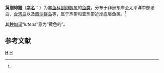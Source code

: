 {{Speciesbox
| taxon = Parupeneus luteus
| binomial_authority = Cuvier et Valenciennes, 1931<ref name='id7582'>{{cite web| url =http://www.bioinfo.cn/db05/BjdwSpecies.php?action=view&id=7582| title =黄副绯鲤| work =中国动物物种编目数据库| publisher =中国科学院微生物研究所| author =中国科学院动物研究所| accessdate =2009-04-16| deadurl =yes| archiveurl =https://web.archive.org/web/20160305051115/http://www.bioinfo.cn/db05/BjdwSpecies.php?action=view&id=7582| archivedate =2016-03-05}}</ref>
}}

'''黄副绯鲤'''（[[学名|学名]]：{{lang|la|''Parupeneus luteus''}}）为[[羊鱼科|羊鱼科]][[副绯鲤属|副绯鲤属]]的[[鱼类|鱼类]]。分布于非洲东岸至太平洋中部诸岛、[[台湾岛|台湾岛]]以及[[西沙群岛|西沙群岛]]等，属于热带和亚热带近岸底层鱼类。<ref name='id7582'/>

其[[种加词|种加词]]“''luteus''”意为“黄色的”。

== 参考文献 ==
{{reflist}}
{{Taxonbar|from=Q11177110}}

[[Category:副绯鲤属|H]]
[[Category:1931年描述的鱼类|H]]


{{鯉形目小作品}}